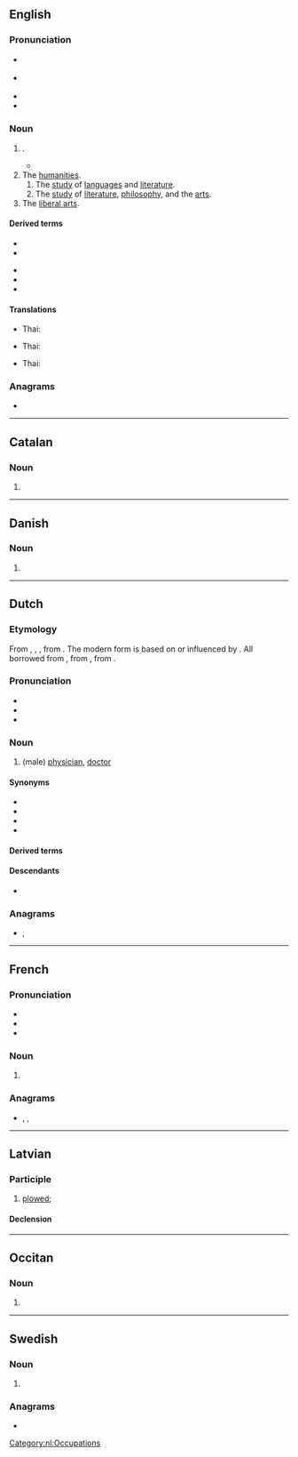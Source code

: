 {{also|arts.|ärts}}
==English==

===Pronunciation===
* {{a|GA}} {{IPA|en|/ɑɹts/}}
* {{a|RP}} {{IPA|en|/ɑːts/}}
* {{audio|en|en-us-arts.ogg|Audio (US)}}
* {{rhymes|en|ɑː(ɹ)ts}}

===Noun===
{{head|en|noun form}}

# {{plural of|en|art}}.
#* {{quote-book|en|year=1918|author={{w|W. B. Maxwell}}
|title=The Mirror and the Lamp
|chapter=2|url=http://openlibrary.org/works/OL1097634W
|passage=''That'' the young Mr. Churchills liked—but they did not like him coming round of an evening and drinking weak whisky-and-water while he held forth on railway debentures and corporation loans. Mr. Barrett, however, by fawning and flattery, seemed to be able to make not only Mrs. Churchill but everyone else do what he desired. And if the '''arts''' of humbleness failed him, he overcame you by sheer impudence.}}
# The [[humanities]].
## The [[study]] of [[language]]s and [[literature]].
## The [[study]] of [[literature]], [[philosophy]], and the [[art]]s.
# The [[liberal arts]].

====Derived terms====
{{top2}}
* {{l|en|arts and crafts}}
* {{l|en|fine arts}}
{{mid2}}
* {{l|en|household arts}}
* {{l|en|martial arts}}
* {{l|en|performing arts}}
{{bottom}}

====Translations====
{{trans-top|the study of languages and literature}}
* Thai: {{t|th|อักษรศาสตร์}}
{{trans-mid}}
{{trans-bottom}}

{{trans-top|the study of literature, philosophy, and the arts}}
* Thai: {{t|th|ศิลปศาสตร์}}
{{trans-mid}}
{{trans-bottom}}

{{trans-top|liberal arts}}
* Thai: {{t|th|ศิลปศาสตร์}}
{{trans-mid}}
{{trans-bottom}}

===Anagrams===
* {{anagrams|en|a=arst|RATs|RTAs|Star|TSRA|rats|sart|star|tars|tsar}}

----

==Catalan==

===Noun===
{{head|ca|noun form}}

# {{plural of|ca|art}}

----

==Danish==

===Noun===
{{head|da|noun form|g=c}}

# {{inflection of|da|art||indef|gen|s}}

----

==Dutch==

===Etymology===
From {{inh|nl|dum|ersetere}}, {{m|dum|arseter}}, {{m|dum|arsete}}, from {{inh|nl|odt|ercetere}}. The modern form is based on or influenced by {{der|nl|de|Arzt}}. All borrowed from {{der|nl|ML.|arcīāter}}, from {{der|nl|LL.|archīāter}}, from {{der|nl|grc|ἀρχιατρός}}.

===Pronunciation===
* {{IPA|nl|/ɑrts/}}
* {{audio|nl|Nl-arts.ogg|audio}}
* {{hyphenation|nl|arts}}

===Noun===
{{nl-noun|m|-en|artsje|f=artse}}

# (male) [[physician]], [[doctor]]

====Synonyms====
* {{l|nl|dokter}}
* {{l|nl|geneesheer}}
* {{l|nl|heelmeester}}
* {{l|nl|medicus}}

====Derived terms====
{{der4|nl|artsenij|artsenpraktijk|dierenarts|huisarts|kinderarts|longarts|oogarts|oorarts|schoolarts|standsarts|tandarts|wondarts|veearts}}

====Descendants====
* {{desc|af|arts}}

===Anagrams===
* {{l|nl|rats}}, {{l|nl|star}}

[[Category:nl:Occupations]]

----

==French==

===Pronunciation===
* {{IPA|fr|/aʁ/}}
* {{audio|fr|LL-Q150 (fra)-0x010C-arts.wav|Audio}}
* {{rhymes|fr|aʁ}}

===Noun===
{{head|fr|noun plural form|g=m}}

# {{plural of|fr|art}}

===Anagrams===
* {{l|fr|rats}}, {{l|fr|star}}, {{l|fr|tsar}}

----

==Latvian==

===Participle===
{{lv-part|art|t}}

# [[plow]]ed; {{lv-participle of|art|pst|psv}}
#: {{ux|lv|'''arts''' tīrums|'''plowed''' field|inline=1}}

====Declension====
{{lv-decl-part|ar|t|extrawidth=-100}}

----

==Occitan==

===Noun===
{{head|oc|noun form}}

# {{plural of|oc|art}}

----

==Swedish==

===Noun===
{{head|sv|noun form}}

# {{sv-noun-form-indef-gen|art}}

===Anagrams===
* {{anagrams|sv|a=arst|astr.|rast|tars|tsar}}